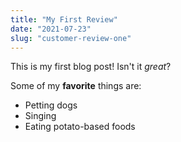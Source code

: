 ```yaml
---
title: "My First Review"
date: "2021-07-23"
slug: "customer-review-one"
---
```


This is my first blog post! Isn't it *great*?

Some of my **favorite** things are:

* Petting dogs
* Singing
* Eating potato-based foods
